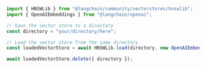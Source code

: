 ```typescript
import { HNSWLib } from "@langchain/community/vectorstores/hnswlib";
import { OpenAIEmbeddings } from "@langchain/openai";

// Save the vector store to a directory
const directory = "your/directory/here";

// Load the vector store from the same directory
const loadedVectorStore = await HNSWLib.load(directory, new OpenAIEmbeddings());

await loadedVectorStore.delete({ directory });
```